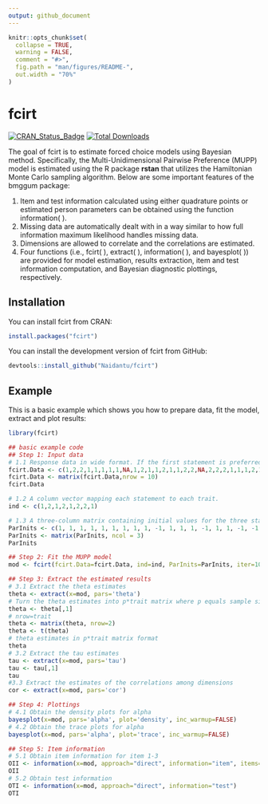 ```yaml
---
output: github_document
---
```


<!-- README.md is generated from README.Rmd. Please edit that file -->

```r
knitr::opts_chunk$set(
  collapse = TRUE,
  warning = FALSE,
  comment = "#>",
  fig.path = "man/figures/README-",
  out.width = "70%"
)
```

# fcirt

<!-- badges: start -->
[![CRAN_Status_Badge](https://www.r-pkg.org/badges/version/fcirt)](https://cran.r-project.org/package=fcirt)
[![Total Downloads](https://cranlogs.r-pkg.org/badges/grand-total/fcirt)](https://cranlogs.r-pkg.org/badges/grand-total/fcirt "Total downloads")
<!-- badges: end -->

The goal of fcirt is to estimate forced choice models using Bayesian method. Specifically, the Multi-Unidimensional Pairwise Preference (MUPP) model is estimated using the R package **rstan** that utilizes the Hamiltonian Monte Carlo sampling algorithm. Below are some important features of the bmggum package:

1. Item and test information calculated using either quadrature points or estimated person parameters can be obtained using the function information( ). 
2. Missing data are automatically dealt with in a way similar to how full information maximum likelihood handles missing data.
3. Dimensions are allowed to correlate and the correlations are estimated.
4. Four functions (i.e., fcirt( ), extract( ), information( ), and bayesplot( )) are provided for model estimation, results extraction, item and test information computation, and Bayesian diagnostic plottings, respectively. 

## Installation

You can install fcirt from CRAN:

``` r
install.packages("fcirt")
```

You can install the development version of fcirt from GitHub:

``` r
devtools::install_github("Naidantu/fcirt")
```

## Example

This is a basic example which shows you how to prepare data, fit the model, extract and plot results:

```r

library(fcirt)

## basic example code
## Step 1: Input data
# 1.1 Response data in wide format. If the first statement is preferred, the data should be coded as 1, otherwise it should be coded as 2. 
fcirt.Data <- c(1,2,2,1,1,1,1,1,NA,1,2,1,1,2,1,1,2,2,NA,2,2,2,1,1,1,2,1,1,1,1,2,1,1,1,2,1,1,2,1,1)
fcirt.Data <- matrix(fcirt.Data,nrow = 10)
fcirt.Data

# 1.2 A column vector mapping each statement to each trait.
ind <- c(1,2,1,2,1,2,2,1)

# 1.3 A three-column matrix containing initial values for the three statement parameters (alpha, delta, tau) respectively. If using the direct MUPP estimation approach, 1 and -1 for alphas and taus are recommended and -1 or 1 for deltas are recommended depending on the signs of the statements. If using the two-step estimation approach, pre-estimated statement parameters are used as the initial values. The R package **bmggum** (Tu et al., 2021) can be used to estimate statement parameters for the two-step approach. 
ParInits <- c(1, 1, 1, 1, 1, 1, 1, 1, 1, -1, 1, 1, 1, -1, 1, 1, -1, -1, -1, -1, -1, -1, -1, -1)
ParInits <- matrix(ParInits, ncol = 3)
ParInits

## Step 2: Fit the MUPP model
mod <- fcirt(fcirt.Data=fcirt.Data, ind=ind, ParInits=ParInits, iter=1000)

## Step 3: Extract the estimated results 
# 3.1 Extract the theta estimates 
theta <- extract(x=mod, pars='theta')
# Turn the theta estimates into p*trait matrix where p equals sample size and trait equals the number of latent traits
theta <- theta[,1]
# nrow=trait
theta <- matrix(theta, nrow=2)  
theta <- t(theta)
# theta estimates in p*trait matrix format
theta
# 3.2 Extract the tau estimates
tau <- extract(x=mod, pars='tau')
tau <- tau[,1]
tau
#3.3 Extract the estimates of the correlations among dimensions
cor <- extract(x=mod, pars='cor')

## Step 4: Plottings
# 4.1 Obtain the density plots for alpha
bayesplot(x=mod, pars='alpha', plot='density', inc_warmup=FALSE)
# 4.2 Obtain the trace plots for alpha
bayesplot(x=mod, pars='alpha', plot='trace', inc_warmup=FALSE)

## Step 5: Item information 
# 5.1 Obtain item information for item 1-3
OII <- information(x=mod, approach="direct", information="item", items=1:3)
OII
# 5.2 Obtain test information 
OTI <- information(x=mod, approach="direct", information="test")
OTI
```
